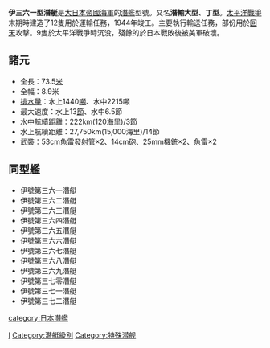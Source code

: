 '''伊三六一型潛艇'''是[[大日本帝國海軍|大日本帝國海軍]]的[[潛艦|潛艦]]型號。又名'''潛輸大型'''、'''丁型'''。[[太平洋戰爭|太平洋戰爭]]末期時建造了12隻用於運輸任務，1944年竣工。主要執行輸送任務，部份用於[[回天|回天]]攻撃。9隻於太平洋戰爭時沉没，殘餘的於日本戰敗後被美軍破壞。

== 諸元 ==
* 全長：73.5[[米_(單位)|米]]
* 全幅：8.9米
* [[排水量|排水量]]：水上1440[[噸|噸]]、水中2215噸
* 最大速度：水上13[[節|節]]、水中6.5節
* 水中航續距離：222km(120海里)/3節
* 水上航續距離：27,750km(15,000海里)/14節
* 武裝：53cm[[魚雷發射管|魚雷發射管]]×2、14cm砲、25mm機銃×2、[[魚雷|魚雷]]×2

== 同型艦 ==
* 伊號第三六一潛艇
* 伊號第三六二潛艇
* 伊號第三六三潛艇
* 伊號第三六四潛艇
* 伊號第三六五潛艇
* 伊號第三六六潛艇
* 伊號第三六七潛艇
* 伊號第三六八潛艇
* 伊號第三六九潛艇
* 伊號第三七零潛艇
* 伊號第三七一潛艇
* 伊號第三七二潛艇

{{二戰日本海軍艦船}}
{{日本潛艦}}
[[category:日本潛艦|category:日本潛艦]]
[[Category:日本軍艦艦級|I]]
[[Category:潛艇級別|Category:潛艇級別]]
[[Category:特殊潜舰|Category:特殊潜舰]]